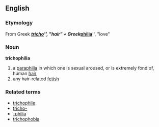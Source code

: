 ==English==
=== Etymology ===
From Greek '''''[[tricho]]''''', "hair" + Greek '''''[[philia]]''''', "love"

=== Noun ===
'''trichophilia'''
#a [[paraphilia]] in which one is sexual aroused, or is extremely fond of, human [[hair]]
#any hair-related [[fetish]]

=== Related terms ===
*[[trichophile]]
*[[tricho-]]
*[[-philia]]
*[[trichophobia]]